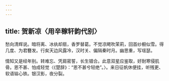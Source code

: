 ```yaml
---
---
---
```

title: 贺新凉〈用辛稼轩韵代别〉
---



愁向清辉说。暗将离、冰纨却扇，香罗替葛。不觉凉飔吹茉莉，回首纱橱似雪。得几度、为君簪发。行矣天边风露冷，汉时关、偏隔秦时月。幽思重，写瑶瑟。

情知又是经年别。转难忘、凭肩密誓，长生钿合。此意双星应鉴取，好耐寒侵肌骨。恩不甚、怕成轻觉〈《楚辞》：“恩不甚兮轻绝”。〉。来日征帆休便挂，听残更、软语镕心铁。银汉影，夜分裂。